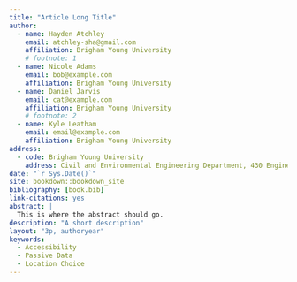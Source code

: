 ```yaml
---
title: "Article Long Title"
author:
  - name: Hayden Atchley
    email: atchley-sha@gmail.com
    affiliation: Brigham Young University
    # footnote: 1
  - name: Nicole Adams
    email: bob@example.com
    affiliation: Brigham Young University
  - name: Daniel Jarvis
    email: cat@example.com
    affiliation: Brigham Young University
    # footnote: 2
  - name: Kyle Leatham
    email: email@example.com
    affiliation: Brigham Young University
address:
  - code: Brigham Young University
    address: Civil and Environmental Engineering Department, 430 Engineering Building, Provo, Utah 84602
date: "`r Sys.Date()`"
site: bookdown::bookdown_site
bibliography: [book.bib]
link-citations: yes
abstract: |
  This is where the abstract should go.
description: "A short description"
layout: "3p, authoryear"
keywords:
  - Accessibility
  - Passive Data
  - Location Choice
---
```

